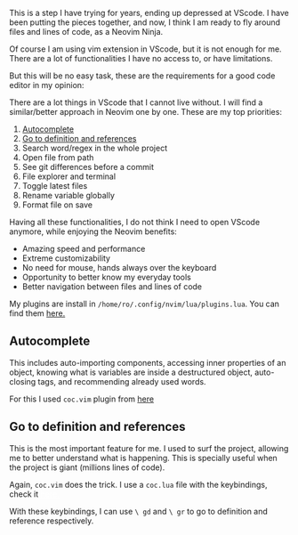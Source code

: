 
<Post title={title}>

This is a step I have trying for years, ending up depressed at VScode. I have been putting the pieces together, and now, I think I am ready to fly around files and lines of code, as a Neovim Ninja.

Of course I am using vim extension in VScode, but it is not enough for me. There are a lot of functionalities I have no access to, or have limitations.

But this will be no easy task, these are the requirements for a good code editor in my opinion:

There are a lot things in VScode that I cannot live without. I will find a similar/better approach in Neovim one by one. These are my top priorities:

1. <a href='#autocomplete'>Autocomplete</a>
2. <a href='#go-to-definition-and-references'> Go to definition and references </a>
3. Search word/regex in the whole project
4. Open file from path
5. See git differences before a commit
6. File explorer and terminal
7. Toggle latest files
8. Rename variable globally
9. Format file on save

Having all these functionalities, I do not think I need to open VScode anymore, while enjoying the Neovim benefits:

- Amazing speed and performance
- Extreme customizability
- No need for mouse, hands always over the keyboard
- Opportunity to better know my everyday tools
- Better navigation between files and lines of code

My plugins are install in 
`/home/ro/.config/nvim/lua/plugins.lua`. You can find them 
<a href='https://github.com/programandoconro/Programming-Locker/blob/master/OS/Linux/Dotfiles/nvim/lua/plugins.lua' target='_blank'> here. </a>

## Autocomplete
This includes auto-importing components, accessing inner properties of an object, knowing what is variables are inside a destructured object, auto-closing tags, and recommending already used words.

For this I used `coc.vim` plugin from <a href='https://github.com/neoclide/coc.nvim' target="_blank"> here </a>

## Go to definition and references
This is the most important feature for me. I used to surf the project, allowing me to better understand what is happening. This is specially useful when the project is giant (millions lines of code).  

Again, `coc.vim` does the trick. I use a `coc.lua`  file with the keybindings, check it <a href='https://github.com/programandoconro/Programming-Locker/blob/master/OS/Linux/Dotfiles/nvim/lua/coc.lua' target='_blank' style='color: white;'>here.</a>

With these keybindings, I can use `\ gd` and `\ gr` to go to definition and reference respectively.


</Post>
